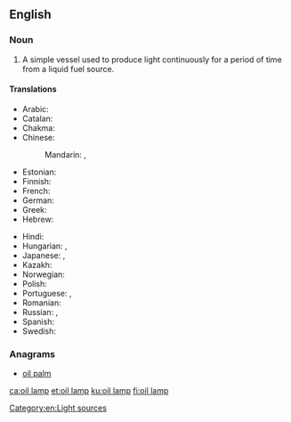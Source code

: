 ==English==
{{wikipedia|oil lamp}}

===Noun===
{{en-noun|head=[[oil]] [[lamp]]}}

# A simple vessel used to produce light continuously for a period of time from a liquid fuel source.

====Translations====
{{trans-top|a simple vessel used to produce light}}
* Arabic: {{t-needed|ar}}
* Catalan: {{t+|ca|gresol|m}}
* Chakma: {{t|ccp|𑄌𑄘𑄨|tr=cādi|sc=Cakm}}
* Chinese:
*: Mandarin: {{t|cmn|油燈|sc=Hani}}, {{t+|cmn|油灯|tr=yóudēng|sc=Hani}}
* Estonian: {{t|et|õlilamp}}
* Finnish: {{t+|fi|öljylamppu}}
* French: {{t+|fr|lampe à huile|f}}
* German: {{t+|de|Öllampe|f}}
* Greek: {{t+|el|λυχνάρι|n|sc=Grek}}
* Hebrew: {{t|he|עששית|tr=ashashit|sc=Hebr}}
{{trans-mid}}
* Hindi: {{t-needed|hi}}
* Hungarian: {{t+|hu|olajlámpa}}, {{t+|hu|petróleumlámpa}}
* Japanese: {{t|ja|石油ランプ|tr=sekiyu ranpu|sc=Jpan}}, {{t|ja|オイルランプ|tr=oiruranpu|sc=Jpan}}
* Kazakh: {{t|kk|май шам|sc=Cyrl}}
* Norwegian: {{t|no|oljelampe}}
* Polish: {{t+|pl|kaganek|m}}
* Portuguese: {{t+|pt|lampião|m}}, {{t+|pt|candeeiro|m}}
* Romanian: {{t+|ro|candelă}}
* Russian: {{t+|ru|копти́лка|f}}, {{t|ru|ма́сляная ла́мпа|f}}
* Spanish: {{t+|es|candil|m}}
* Swedish: {{t|sv|oljelampa}}
{{trans-bottom}}

===Anagrams===
* [[oil palm#English|oil palm]]

[[Category:en:Light sources]]

[[ca:oil lamp]]
[[et:oil lamp]]
[[ku:oil lamp]]
[[fi:oil lamp]]